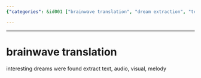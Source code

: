 ```yaml
---
{"categories": &id001 ["brainwave translation", "dream extraction", "text", "audio", "visuals", "melodies"], "category": "brainwave translation", "date": "2023-09-03 00:54:26", "description": "This article discusses the process of brainwave translation, which aims to convert information from dreams into various forms such as text, audio, visuals, and melodies. The technique potentially offers a way to access valuable insights and experiences from the subconscious mind.", "tags": *id001, "title": "Unlocking the Secrets of Dreams: Brainwave Translation Explained"}

---
```


------
# brainwave translation
interesting dreams were found
extract text,  audio, visual, melody
